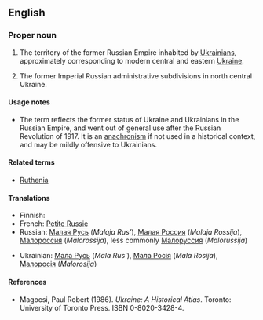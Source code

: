 ==English==
{{wikipedia}}

===Proper noun===
{{en-proper noun}}

# {{historical}} The territory of the former Russian Empire inhabited by [[Ukrainian]]s, approximately corresponding to modern central and eastern [[Ukraine]].
# {{historical}} The former Imperial Russian administrative subdivisions in north central Ukraine.

====Usage notes====
* The term reflects the former status of Ukraine and Ukrainians in the Russian Empire, and went out of general use after the Russian Revolution of 1917.  It is an [[anachronism]] if not used in a historical context, and may be mildly offensive to Ukrainians.

====Related terms====
* [[Ruthenia]]

====Translations====
{{trans-top}}
* Finnish: {{t-|fi|Vähä-Venäjä}}
* French: [[Petite Russie]]
* Russian: [[Малая Русь]] (''Malaja Rus’''), [[Малая Россия]] (''Malaja Rossija''), [[Малороссия]] (''Malorossija''), less commonly [[Малоруссия]] (''Malorussija'')
{{trans-mid}}
* Ukrainian: [[Мала Русь]] (''Mala Rus’''), [[Мала Росія]] (''Mala Rosija''), [[Малоросія]] (''Malorosija'')
{{trans-bottom}}

====References====
* Magocsi, Paul Robert (1986).  ''Ukraine: A Historical Atlas''.  Toronto: University of Toronto Press.  ISBN 0-8020-3428-4.